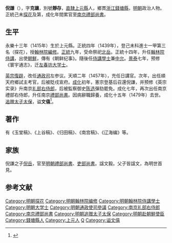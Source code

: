 {{明清人物信息框
| 姓名 = 倪謙
| 原名 =
| 圖片名稱 = 
| 圖片大小 = 220px
| 圖片說明 = 
| 最高職務 = 南京禮部尚書
| 國家 = 大明
| 爵位 =
| 籍貫 = [[南直隸|直隸]][[上元縣|上元縣]]
| 族裔 = 漢族
| 旗籍 = 
| 字號 = 字克讓，別號靜存
| 室名 = 
| 諡號 = 文僖
| 出生日期 = 永樂十三年（1415年）
| 出生地點 = 
| 逝世日期 = 成化十五年（1479年）
| 逝世地點 = 
| 墓葬 =
| 配偶 =郭氏（武定侯郭英后裔）
| 親屬 = 子 [[倪岳|倪岳]]、[[倪阜|倪阜]]
| 出身 = 
*正統四年（1439年）己未科進士及第
| 經歷 = 
| 著作 =
}}

'''倪謙'''（{{bd|1415年||1479年|catIdx=N}}），字'''克讓'''，別號'''靜存'''，[[直隸|直隸]][[上元縣|上元縣]]人，鄉貫[[浙江等處承宣佈政使司|浙江]][[錢塘縣|錢塘縣]]，[[明朝|明朝]]政治人物。正統己未[[探花|探花]]及第，成化年間累官至[[南京禮部尚書|南京禮部尚書]]。

==生平==
永樂十三年（1415年）生於上元縣。正統四年（1439年），登己未科進士一甲第三名（探花），授[[翰林院編修|翰林院編修]]。[[正统_(年号)|正統]]九年，受命祭祀[[北岳|北岳]]。正統十四年，升任[[翰林院|翰林院]][[侍講|侍講]]，出使[[朝鮮|朝鮮]]，傳有《朝鲜纪事》。隨後任[[侍講學士|侍講學士]]兼[[中允|中允]]。[[景泰_(明朝)|景泰]]七年，预修《寰宇通志》，迁[[左春坊大学士|左春坊大学士]]。

[[奪門之變|英宗復辟]]，改任[[通政司|通政司]]左参议。天順二年（1457年），充任日講官。次年，出任順天府鄉試主考官，后被貶戍宣府。[[成化|成化]]初年，憲宗登基后召還倪謙，并预修《英宗实录》升南京[[礼部右侍郎|礼部右侍郎]]，后被監察御史[[陈选|陈选]]彈劾罷免。成化七年，再次出任南京禮部右侍郎，升任南京[[禮部尚書|禮部尚書]]。因病辭職歸養，成化十五年（1479年）去世。[[追赠|追赠]][[太子太保|太子太保]]，谥'''文僖'''<ref>{{cite web | url=http://www.bjdclib.com/subdb/exam/examperson/200908/t20090831_27265.html | title=倪谦 | publisher=北京東城區圖書館 | accessdate=September 5, 2011 | archive-date=2016-08-16 | archive-url=https://web.archive.org/web/20160816183457/http://www.bjdclib.com/subdb/exam/examperson/200908/t20090831_27265.html | dead-url=no }}</ref>。

==著作==
有《玉堂稿》、《上谷稿》、《归田稿》、《南宫稿》、《辽海编》等。

==家族==
倪謙之子[[倪岳|倪岳]]，官至[[明朝禮部尚書|明朝禮部尚書]]、[[明朝吏部尚書|吏部尚書]]。諡文毅。父子皆諡文，為明世首見。

==参考文献==
{{wikisource|朝鮮紀事}}
{{reflist}}
{{正統四年己未科殿試金榜}}
{{DEFAULTSORT:Ni倪}}
[[Category:明朝探花|Category:明朝探花]]
[[Category:明朝翰林院编修|Category:明朝翰林院编修]]
[[Category:明朝翰林院侍講學士|Category:明朝翰林院侍講學士]]
[[Category:明朝大学士|Category:明朝大学士]]
[[Category:明朝通政使司參議|Category:明朝通政使司參議]]
[[Category:南京礼部右侍郎|Category:南京礼部右侍郎]]
[[Category:南京禮部尚書|Category:南京禮部尚書]]
[[Category:明朝追赠太子太保|Category:明朝追赠太子太保]]
[[Category:明朝赴朝鮮使臣|Category:明朝赴朝鮮使臣]]
[[Category:錢塘縣人|Category:錢塘縣人]]
[[Category:上元人|Category:上元人]]
[[Category:倪姓|Q]]
[[Category:谥文僖|Category:谥文僖]]